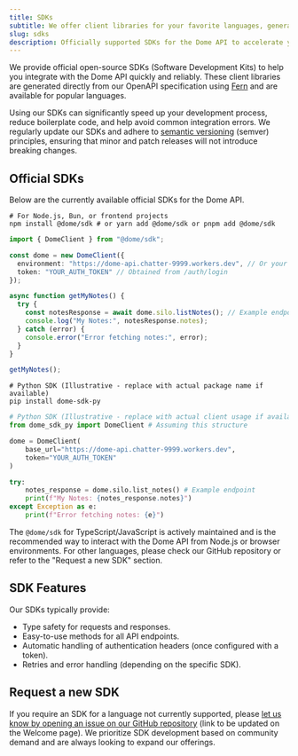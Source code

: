 ```yaml
---
title: SDKs
subtitle: We offer client libraries for your favorite languages, generated by Fern from our OpenAPI specification.
slug: sdks
description: Officially supported SDKs for the Dome API to accelerate your integration.
---
```


We provide official open-source SDKs (Software Development Kits) to help you integrate with the Dome API quickly and reliably. These client libraries are generated directly from our OpenAPI specification using [Fern](https://buildwithfern.com/) and are available for popular languages.

Using our SDKs can significantly speed up your development process, reduce boilerplate code, and help avoid common integration errors. We regularly update our SDKs and adhere to [semantic versioning](https://semver.org/) (semver) principles, ensuring that minor and patch releases will not introduce breaking changes.

## Official SDKs

Below are the currently available official SDKs for the Dome API.

<CodeBlocks>

```shell TypeScript/JavaScript (npm)
# For Node.js, Bun, or frontend projects
npm install @dome/sdk # or yarn add @dome/sdk or pnpm add @dome/sdk
```

```typescript TypeScript/JavaScript (Usage Example)
import { DomeClient } from "@dome/sdk";

const dome = new DomeClient({
  environment: "https://dome-api.chatter-9999.workers.dev", // Or your self-hosted URL
  token: "YOUR_AUTH_TOKEN" // Obtained from /auth/login
});

async function getMyNotes() {
  try {
    const notesResponse = await dome.silo.listNotes(); // Example endpoint
    console.log("My Notes:", notesResponse.notes);
  } catch (error) {
    console.error("Error fetching notes:", error);
  }
}

getMyNotes();
```

```shell Python (pip)
# Python SDK (Illustrative - replace with actual package name if available)
pip install dome-sdk-py 
```

```python Python (Usage Example)
# Python SDK (Illustrative - replace with actual client usage if available)
from dome_sdk_py import DomeClient # Assuming this structure

dome = DomeClient(
    base_url="https://dome-api.chatter-9999.workers.dev",
    token="YOUR_AUTH_TOKEN"
)

try:
    notes_response = dome.silo.list_notes() # Example endpoint
    print(f"My Notes: {notes_response.notes}")
except Exception as e:
    print(f"Error fetching notes: {e}")

```

</CodeBlocks>

The `@dome/sdk` for TypeScript/JavaScript is actively maintained and is the recommended way to interact with the Dome API from Node.js or browser environments. For other languages, please check our GitHub repository or refer to the "Request a new SDK" section.

## SDK Features

Our SDKs typically provide:
- Type safety for requests and responses.
- Easy-to-use methods for all API endpoints.
- Automatic handling of authentication headers (once configured with a token).
- Retries and error handling (depending on the specific SDK).

## Request a new SDK

If you require an SDK for a language not currently supported, please [let us know by opening an issue on our GitHub repository](/welcome#get-support) (link to be updated on the Welcome page). We prioritize SDK development based on community demand and are always looking to expand our offerings.
